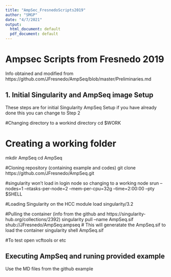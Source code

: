 ```yaml
---
title: "AmpSec_FresnedoScripts2019"
author: "SMGP"
date: "4/7/2021"
output:
  html_document: default
  pdf_document: default
---
```


# Ampsec Scripts from Fresnedo 2019
Info obtained and modified from https://github.com/JFresnedo/AmpSeq/blob/master/Preliminaries.md

## 1. Initial Singularity and AmpSeq image Setup
These steps are for initial Singularity AmpSeq Setup if you have already done this you can change to Step 2

#Changing directory to a workind directory 
cd $WORK

# Creating a working folder  
mkdir AmpSeq
cd AmpSeq

#Cloning repository (containing example and codes)
git clone https://github.com/JFresnedo/AmpSeq.git

#singularity won't load in login node so changing to a working node
srun --nodes=1 --ntasks-per-node=2 --mem-per-cpu=32g --time=2:00:00 --pty $SHELL

#Loading Singularity on the HCC
module load singularity/3.2

#Pulling the container (info from the github and https://singularity-hub.org/collections/2392)
singularity pull --name AmpSeq.sif shub://JFresnedo/AmpSeq:ampseq
# This will generatate the AmpSeq.sif 
to load the container 
singularity shell AmpSeq.sif

#To test open 
vcftools or etc


## Executing AmpSeq and runing provided example
Use the MD files from the github example

